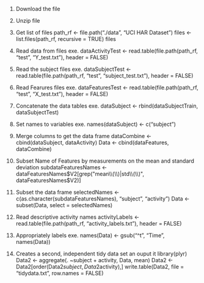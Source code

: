 1. Download the file
2. Unzip file

3. Get list of files
path_rf <- file.path("./data", "UCI HAR Dataset")
files <- list.files(path_rf, recursive = TRUE)
files

4. Read data from files
exe. dataActivityTest <- read.table(file.path(path_rf, "test", "Y_test.txt"), header = FALSE)

5. Read the subject files
exe. dataSubjectTest <- read.table(file.path(path_rf, "test", "subject_test.txt"), header = FALSE)

6. Read Fearures files
exe. dataFeaturesTest <- read.table(file.path(path_rf, "test", "X_test.txt"), header = FALSE)

7. Concatenate the data tables
exe. dataSubject <- rbind(dataSubjectTrain, dataSubjectTest)

8. Set names to variables
exe. names(dataSubject) <- c("subject")

9. Merge columns to get the data frame
dataCombine <- cbind(dataSubject, dataActivity)
Data <- cbind(dataFeatures, dataCombine)

10. Subset Name of Features by measurements on the mean and standard deviation
subdataFeaturesNames <- dataFeaturesNames$V2[grep("mean\\(\\)|std\\(\\)", dataFeaturesNames$V2)]

11. Subset the data frame
selectedNames <- c(as.character(subdataFeaturesNames), "subject", "activity")
Data <- subset(Data, select = selectedNames)

12. Read descriptive activity names
activityLabels <- read.table(file.path(path_rf, "activity_labels.txt"), header = FALSE)

13. Appropriately labels
exe. names(Data) <- gsub("^t", "Time", names(Data))

14. Creates a second, independent tidy data set an ouput it
library(plyr)
Data2 <- aggregate(. ~subject + activity, Data, mean)
Data2 <- Data2[order(Data2$subject, Data2$activity),]
write.table(Data2, file = "tidydata.txt", row.names = FALSE)
